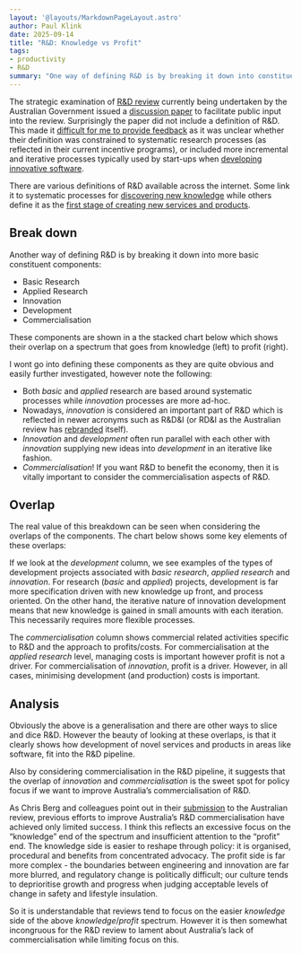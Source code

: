 ```yaml
---
layout: '@layouts/MarkdownPageLayout.astro'
author: Paul Klink
date: 2025-09-14
title: "R&D: Knowledge vs Profit"
tags:
- productivity
- R&D
summary: "One way of defining R&D is by breaking it down into constituent components: Basic Research, Applied Research, Innovation, Development and Commercialisation.  The overlaps of these components on a spectrum from knowledge to profit provides insights into how software development fits into R&D and where policy focus should be if we want to improve Australia's commercialisation of R&D."
---
```



The strategic examination of [R&D review](https://www.industry.gov.au/science-technology-and-innovation/strategic-examination-research-and-development) currently being undertaken by the Australian Government issued a [discussion paper](https://consult.industry.gov.au/strategic-examination-rd-discussion-paper) to facilitate public input into the review.  Surprisingly the paper did not include a definition of R&D.  This made it [difficult for me to provide feedback](https://paul.klink.au/articles/rd-review-invention-is-out-of-scope/) as it was unclear whether their definition was constrained to systematic research processes (as reflected in their current incentive programs), or included more incremental and iterative processes typically used by start-ups when [developing innovative software](https://paul.klink.au/articles/software-startup-rd-process/).

There are various definitions of R&D available across the internet.  Some link it to systematic processes for [discovering new knowledge](https://www.oecd.org/content/dam/oecd/en/publications/reports/2015/10/frascati-manual-2015_g1g57dcb/9789264239012-en.pdf) while others define it as the [first stage of creating new services and products](https://en.wikipedia.org/wiki/Research_and_development).

## Break down

Another way of defining R&D is by breaking it down into more basic constituent components:
* Basic Research
* Applied Research
* Innovation
* Development
* Commercialisation

These components are shown in a the stacked chart below which shows their overlap on a spectrum that goes from knowledge (left) to profit (right).

<RAndDBreakdown class="fullWidthImage"/>

I wont go into defining these components as they are quite obvious and easily further investigated, however note the following:
* Both *basic* and *applied* research are based around systematic processes while *innovation* processes are more ad-hoc.
* Nowadays, *innovation* is considered an important part of R&D which is reflected in newer acronyms such as R&D&I (or RD&I as the Australian review has [rebranded](https://consult.industry.gov.au/strategic-examination-rd-issues-papers) itself).
* *Innovation* and *development* often run parallel with each other with *innovation* supplying new ideas into *development* in an iterative like fashion.
* *Commercialisation*! If you want R&D to benefit the economy, then it is vitally important to consider the commercialisation aspects of R&D.

## Overlap

The real value of this breakdown can be seen when considering the overlaps of the components.  The chart below shows some key elements of these overlaps:

<RAndDBreakdownOverlap class="fullWidthImage"/>

If we look at the *development* column, we see examples of the types of development projects associated with *basic research*, *applied research* and *innovation*.  For research (*basic* and *applied*) projects, development is far more specification driven with new knowledge up front, and process oriented. On the other hand, the iterative nature of innovation development means that new knowledge is gained in small amounts with each iteration.  This necessarily requires more flexible processes.

The *commercialisation* column shows commercial related activities specific to R&D and the approach to profits/costs.  For commercialisation at the *applied research* level, managing costs is important however profit is not a driver.  For commercialisation of *innovation*, profit is a driver.  However, in all cases, minimising development (and production) costs is important.

## Analysis

Obviously the above is a generalisation and there are other ways to slice and dice R&D.  However the beauty of looking at these overlaps, is that it clearly shows how development of novel services and products in areas like software, fit into the R&D pipeline.

Also by considering commercialisation in the R&D pipeline, it suggests that the overlap of *innovation* and *commercialisation* is the sweet spot for policy focus if we want to improve Australia’s commercialisation of R&D.

As Chris Berg and colleagues point out in their [submission](https://chrisberg.org/2025/04/submission-to-the-strategic-examination-of-rd-discussion-paper/) to the Australian review, previous efforts to improve Australia’s R&D commercialisation have achieved only limited success. I think this reflects an excessive focus on the “knowledge” end of the spectrum and insufficient attention to the “profit” end. The knowledge side is easier to reshape through policy: it is organised, procedural and benefits from concentrated advocacy. The profit side is far more complex - the boundaries between engineering and innovation are far more blurred, and regulatory change is politically difficult;  our culture tends to deprioritise growth and progress when judging acceptable levels of change in safety and lifestyle insulation.

So it is understandable that reviews tend to focus on the easier *knowledge* side of the above *knowledge*/*profit* spectrum.  However it is then somewhat incongruous for the R&D review to lament about Australia’s lack of commercialisation while limiting focus on this.
